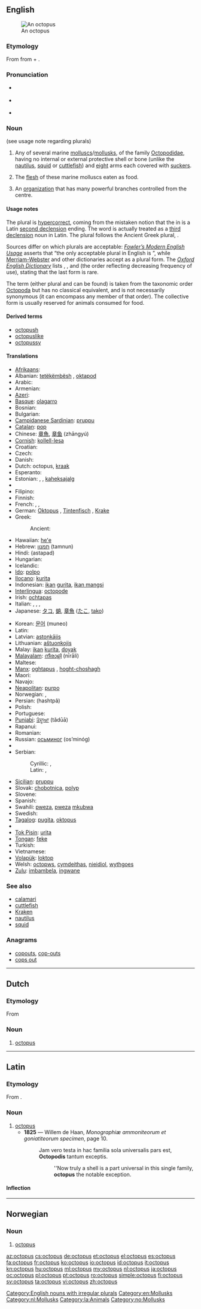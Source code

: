 {{wikipedia}}
{{also|Octopus}}
==English==
[[Image:Southern Blue-ringed Octopus Pengo.jpg|thumb|An octopus]]

===Etymology===
From {{etyl|grc}} {{term|ὀκτώπους|tr=oktōpous|lang=grc|sc=polytonic}} from {{term|ὀκτώ||eight|tr=oktō|lang=grc|sc=polytonic}} + {{term|πούς||foot|tr=pous|lang=grc|sc=polytonic}}.

===Pronunciation===
* {{a|UK}} {{IPA|/ˈɒkt.ə.pʊs/}} {{SAMPA|/"Qkt.@.pUs/}}
* {{a|US}} {{IPA|/ˈɑːkt.ə.pʊs/}} {{SAMPA|/"A:kt.@.pUs/}}
* {{audio|en-us-octopus.ogg|Audio (US)}}

===Noun===
{{en-noun|''plural'' '''[[octopuses]]''', '''[[octopodes]]''' or '''[[octopi]]'''}} (see usage note regarding plurals)

# Any of several marine [[mollusc]]s/[[mollusk]]s, of the family [[Octopodidae]], having no internal or external protective shell or bone (unlike the [[nautilus]], [[squid]] or [[cuttlefish]]) and [[eight]] arms each covered with [[sucker]]s.
# {{uncountable}} The [[flesh]] of these marine molluscs eaten as food.
# An [[organization]] that has many powerful branches controlled from the centre.

====Usage notes====
The plural {{term|octopi}} is [[hypercorrect]], coming from the mistaken notion that the {{term||-us}} in {{term|octopus|octopūs|lang=la}} is a Latin [[Appendix:Latin second declension|second declension]] ending. The word is actually treated as a [[Appendix:Latin third declension|third declension]] noun in Latin. The plural {{term|octopodes}} follows the Ancient Greek plural, {{term|ὀκτώποδες|tr=oktōpodes|lang=grc|sc=polytonic}}.

Sources differ on which plurals are acceptable: ''[[w:Fowler's Modern English Usage|Fowler’s Modern English Usage]]'' asserts that “the only acceptable plural in English is {{term|octopuses|lang=en}}”, while [[w:Merriam-Webster|Merriam-Webster]] and other dictionaries accept {{term||octopi}} as a plural form. The ''[[w:Oxford English Dictionary|Oxford English Dictionary]]'' lists {{term||octopuses}}, {{term||octopi}}, and {{term||octopodes}} (the order reflecting decreasing frequency of use), stating that the last form is rare.

The term {{term|octopod}} (either plural {{term|octopods}} and {{term|octopodes}} can be found) is taken from the taxonomic order [[Octopoda]] but has no classical equivalent, and is not necessarily synonymous (it can encompass any member of that order). The collective form {{term||octopus}} is usually reserved for animals consumed for food.

====Derived terms====
* [[octopush]]
* [[octopuslike]]
* [[octopussy]]

====Translations====
{{trans-top|mollusc}}
* [[Afrikaans]]: {{t|af|seekat|xs=Afrikaans}}
* Albanian: [[tetëkëmbësh]] {{m}}, [[oktapod]] {{m}}
* Arabic: {{Arab|[[أخطبوط]]}} {{unicode|(’uxṭubūṭ)}}
* Armenian: {{t-|hy|ութոտնուկ|tr=ut'otnuk}}
* [[Azeri]]: {{t-|az|osminoq|xs=Azeri}}
* [[Basque]]: [[olagarro]]
* Bosnian: {{t-|bs|hobotnica|f}}
* Bulgarian: {{t+|bg|октопод|tr=oktopod}}
* [[Campidanese Sardinian]]: [[pruppu]] {{m}}
* [[Catalan]]: [[pop#Catalan|pop]] {{m}}
* Chinese: [[章魚]], [[章鱼]] (zhāngyú)
* [[Cornish]]: [[kollell-lesa]] {{f}}
* Croatian: {{t-|hr|hobotnica|f}}
* Czech: {{t+|cs|chobotnice}}
* Danish: {{t-|da|blæksprutte|c}}
* Dutch: octopus, [[kraak]] {{m|f}}
* Esperanto: {{t-|eo|polpo|xs=Esperanto}}
* Estonian: {{t|et|seepia}}, {{t|et|tindikala}}, [[kaheksajalg]]
* {{trreq|fj}}
* Filipino: {{tø|fil|pugita}}
* Finnish: {{t+|fi|mustekala}}
* French: {{t+|fr|octopode}}, {{t+|fr|pieuvre|f}}, {{t+|fr|poulpe|m}}
* German: [[Oktopus]] {{m}}, [[Tintenfisch]] {{m}}, [[Krake]] {{f}}
* Greek: {{t+|el|χταπόδι|n|tr=chtapódi}}
*: Ancient: {{tø|grc|ὀκτώπους|m|Sc=polytonic|tr=oktōpous|xs=Ancient Greek}} {{tø|grc|ὀκτάπους|m|Sc=polytonic|tr=oktapous|xs=Ancient Greek}}
* Hawaiian: [[heʻe]]
* Hebrew: [[תמנון]] (tamnun)
* Hindi: (astapad)
* Hungarian: {{t+|hu|polip}}
* Icelandic: {{t|is|kolkrabbi|m}}
* [[Ido]]: [[polpo]]
* [[Ilocano]]: [[kurita]]
* Indonesian: [[ikan]] [[gurita]], [[ikan mangsi]]
* [[Interlingua]]: [[octopode]]
* Irish: [[ochtapas]]
* Italian: {{t+|it|piovra|f}}, {{t+|it|polipo|m}}, {{t+|it|polpo|m}}, {{t|it|ottopode}}
* Japanese: [[タコ]], [[蛸]], [[章魚]] ([[たこ]], [[tako]])
{{trans-mid}}
* Korean: [[문어]] (muneo)
* Latin: {{t-|la|octopus|m}}
* Latvian: [[astoņkājis]]
* Lithuanian: [[aštuonkojis]]
* Malay: [[ikan]] [[kurita]], [[doyak]]
* [[Malayalam]]: [[നീരാളി]] (nīrāli)
* Maltese: {{t-|mt|qarnita|f|xs=Maltese}}
* [[Manx]]: [[oghtapus]] {{m}}, [[hoght-choshagh]] {{m}}
* Maori: {{t-|mi|wheke|xs=Maori}}
* Navajo: {{tø|nv|łóóʼ bigaan tseebíí}}
* [[Neapolitan]]: [[purpo]] {{m}}
* Norwegian: {{t-|no|blekksprut|m}}, {{t+|no|akkar|m}}
* Persian: {{t|fa|هشت‌پا|xs=Persian}} (hashtpâ)
* Polish: {{t+|pl|ośmiornica|f}}
* Portuguese: {{t+|pt|polvo|m}}
* [[Punjabi]]: [[ਤੰਦੂਆ]] (tãdūā)
* Rapanui: {{tø|rap|hehe|xs=Rapa Nui}}
* Romanian: {{t+|ro|caracatiță|f}}
* Russian: [[осьминог]] (os’minóg) {{m}}
* {{trreq|sm}}
* Serbian:
*: Cyrillic: {{t-|sr|хоботница|f|sc=Cyrl}}, {{t-|sr|осмоног|m|sc=Cyrl}}
*: Latin: {{t-|sr|hobotnica|f}}, {{t-|sr|osmonog|m}}
* [[Sicilian]]: [[pruppu]] {{m}}
* Slovak: [[chobotnica]], [[polyp#Slovak|polyp]]
* Slovene: {{t+|sl|hobotnica|f}}
* Spanish: {{t+|es|pulpo|m}}
* Swahili: [[pweza]], [[pweza]] [[mkubwa]]
* Swedish: {{t-|sv|bläckfisk}}
* [[Tagalog]]: [[pugita]], [[oktopus]]
* {{trreq|ty}}
* [[Tok Pisin]]: [[urita]]
* [[Tongan]]: [[feke]]
* Turkish: {{t+|tr|ahtapot}}
* Vietnamese: {{t+|vi|bạch tuộc|xs=Vietnamese}}
* [[Volapük]]: [[loktop]]
* Welsh: [[octopws]], [[cymdeithas]], [[nieidiol]], [[wythgoes]]
* [[Zulu]]: [[imbambela]], [[ingwane]]
{{trans-bottom}}

===See also===
* [[calamari]]
* [[cuttlefish]]
* [[Kraken]]
* [[nautilus]]
* [[squid]]

===Anagrams===
* [[copouts#English|copouts]], [[cop-outs#English|cop-outs]]
* [[cops out#English|cops out]]

[[Category:English nouns with irregular plurals]]
[[Category:en:Mollusks]]

----

==Dutch==

===Etymology===
From {{etyl|la|nl}}

===Noun===
{{nl-noun|octopussen|octopusje|m}}

# {{zoology}} [[#English|octopus]]

[[Category:nl:Mollusks]]

----

==Latin==

===Etymology===
From {{etyl|grc|la}} {{term|ὀκτώποδες||tr=oktōpodes|eight feet|lang=grc|sc=polytonic}}.

===Noun===
{{la-noun|octopūs|octopodis|octopodis|m|third}}

# [[#English|octopus]]
#* '''1825''' — Willem de Haan, ''Monographiæ ammoniteorum et goniatiteorum specimen'', page 10.
#*: Jam vero testa in hac familia sola universalis pars est, '''Octopodis''' tantum exceptis.
#*:: ''Now truly a shell is a part universal in this single family, '''octopus''' the notable exception.

====Inflection====
{{la-decl-3rd|octopus|octopūs|octopod}}

[[Category:la:Animals]]

----

==Norwegian==

===Noun===
{{infl|no|noun}}

# [[#English|octopus]]

[[Category:no:Mollusks]]

[[az:octopus]]
[[cs:octopus]]
[[de:octopus]]
[[et:octopus]]
[[el:octopus]]
[[es:octopus]]
[[fa:octopus]]
[[fr:octopus]]
[[ko:octopus]]
[[io:octopus]]
[[id:octopus]]
[[it:octopus]]
[[kn:octopus]]
[[hu:octopus]]
[[ml:octopus]]
[[my:octopus]]
[[nl:octopus]]
[[ja:octopus]]
[[oc:octopus]]
[[pl:octopus]]
[[pt:octopus]]
[[ro:octopus]]
[[simple:octopus]]
[[fi:octopus]]
[[sv:octopus]]
[[ta:octopus]]
[[vi:octopus]]
[[zh:octopus]]
